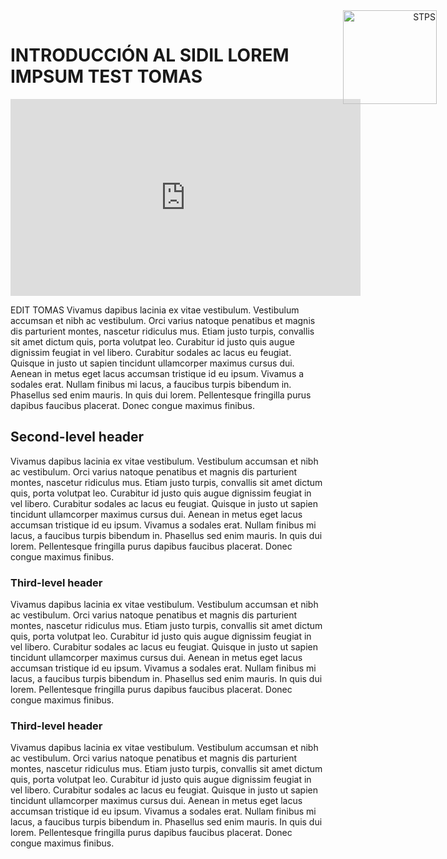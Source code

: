 

# INTRODUCCIÓN AL SIDIL LOREM IMPSUM TEST TOMAS

<div>
<p style = 'text-align:right; position:absolute; top:20px; right:50px; margin-bottom:300px; padding-bottom:50px' >
<img src="./images-1/STPS-logo.png" alt="STPS" width="150px">
</p>
</div>

<iframe width="560" height="315" src="https://www.youtube.com/embed/tal2hKmJkVM" title="YouTube video player" frameborder="0" allow="accelerometer; autoplay; clipboard-write; encrypted-media; gyroscope; picture-in-picture; web-share" allowfullscreen></iframe>

EDIT TOMAS Vivamus dapibus lacinia ex vitae vestibulum. Vestibulum accumsan et nibh ac vestibulum. Orci varius natoque penatibus et magnis dis parturient montes, nascetur ridiculus mus. Etiam justo turpis, convallis sit amet dictum quis, porta volutpat leo. Curabitur id justo quis augue dignissim feugiat in vel libero. Curabitur sodales ac lacus eu feugiat. Quisque in justo ut sapien tincidunt ullamcorper maximus cursus dui. Aenean in metus eget lacus accumsan tristique id eu ipsum. Vivamus a sodales erat. Nullam finibus mi lacus, a faucibus turpis bibendum in. Phasellus sed enim mauris. In quis dui lorem. Pellentesque fringilla purus dapibus faucibus placerat. Donec congue maximus finibus.

## Second-level header
 Vivamus dapibus lacinia ex vitae vestibulum. Vestibulum accumsan et nibh ac vestibulum. Orci varius natoque penatibus et magnis dis parturient montes, nascetur ridiculus mus. Etiam justo turpis, convallis sit amet dictum quis, porta volutpat leo. Curabitur id justo quis augue dignissim feugiat in vel libero. Curabitur sodales ac lacus eu feugiat. Quisque in justo ut sapien tincidunt ullamcorper maximus cursus dui. Aenean in metus eget lacus accumsan tristique id eu ipsum. Vivamus a sodales erat. Nullam finibus mi lacus, a faucibus turpis bibendum in. Phasellus sed enim mauris. In quis dui lorem. Pellentesque fringilla purus dapibus faucibus placerat. Donec congue maximus finibus.

### Third-level header {-}
 Vivamus dapibus lacinia ex vitae vestibulum. Vestibulum accumsan et nibh ac vestibulum. Orci varius natoque penatibus et magnis dis parturient montes, nascetur ridiculus mus. Etiam justo turpis, convallis sit amet dictum quis, porta volutpat leo. Curabitur id justo quis augue dignissim feugiat in vel libero. Curabitur sodales ac lacus eu feugiat. Quisque in justo ut sapien tincidunt ullamcorper maximus cursus dui. Aenean in metus eget lacus accumsan tristique id eu ipsum. Vivamus a sodales erat. Nullam finibus mi lacus, a faucibus turpis bibendum in. Phasellus sed enim mauris. In quis dui lorem. Pellentesque fringilla purus dapibus faucibus placerat. Donec congue maximus finibus.

### Third-level header
 Vivamus dapibus lacinia ex vitae vestibulum. Vestibulum accumsan et nibh ac vestibulum. Orci varius natoque penatibus et magnis dis parturient montes, nascetur ridiculus mus. Etiam justo turpis, convallis sit amet dictum quis, porta volutpat leo. Curabitur id justo quis augue dignissim feugiat in vel libero. Curabitur sodales ac lacus eu feugiat. Quisque in justo ut sapien tincidunt ullamcorper maximus cursus dui. Aenean in metus eget lacus accumsan tristique id eu ipsum. Vivamus a sodales erat. Nullam finibus mi lacus, a faucibus turpis bibendum in. Phasellus sed enim mauris. In quis dui lorem. Pellentesque fringilla purus dapibus faucibus placerat. Donec congue maximus finibus.
